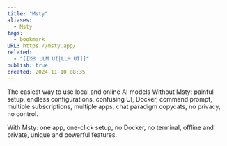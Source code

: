 ```yaml
---
title: "Msty"
aliases:
  - Msty
tags:
  - bookmark
URL: https://msty.app/
related:
  - "[[🗺️ LLM UI|LLM UI]]"
publish: true
created: 2024-11-10 08:35
---
```




The easiest way to use local and online AI models
Without Msty: painful setup, endless configurations, confusing UI, Docker, command prompt, multiple subscriptions, multiple apps, chat paradigm copycats, no privacy, no control.

With Msty: one app, one-click setup, no Docker, no terminal, offline and private, unique and powerful features.